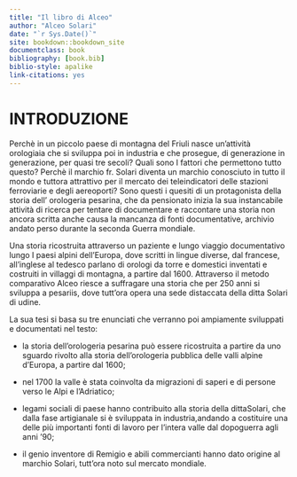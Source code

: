 ```yaml
--- 
title: "Il libro di Alceo"
author: "Alceo Solari"
date: "`r Sys.Date()`"
site: bookdown::bookdown_site
documentclass: book
bibliography: [book.bib]
biblio-style: apalike
link-citations: yes
---
```




# INTRODUZIONE {-}


Perchè in un piccolo paese di montagna del Friuli nasce un’attività orologiaia che si sviluppa poi in industria e che prosegue, di generazione in generazione, per quasi tre secoli? 
Quali sono I fattori che permettono tutto questo? 
Perchè il marchio fr. Solari diventa un marchio conosciuto in tutto il mondo e tuttora attrattivo per il mercato dei teleindicatori delle stazioni ferroviarie e degli aereoporti? 
Sono questi i quesiti di un protagonista della storia dell’ orologeria pesarina, che da pensionato inizia la sua instancabile attività di ricerca per tentare di documentare e raccontare una storia non ancora scritta anche causa la mancanza di fonti documentative, archivio andato perso durante la seconda Guerra mondiale. 

Una storia ricostruita attraverso un paziente e lungo viaggio documentativo lungo I paesi alpini dell’Europa, dove scritti in lingue diverse, dal francese, all’inglese al tedesco parlano di orologi da torre e domestici inventati e costruiti in villaggi di montagna, a partire dal 1600. Attraverso il metodo comparativo Alceo riesce a suffragare una storia che per 250 anni si sviluppa a pesariis, dove tutt’ora opera una sede distaccata della ditta Solari di udine. 

La sua tesi si basa su tre enunciati che verranno poi ampiamente sviluppati e documentati nel testo: 


*	la storia dell’orologeria pesarina può essere ricostruita a            partire da uno sguardo rivolto alla storia dell’orologeria pubblica      delle valli alpine d’Europa, a partire dal 1600;    

*	nel 1700 la valle è stata coinvolta da migrazioni di saperi e di       persone verso le Alpi e l’Adriatico;   

*	legami sociali di paese hanno contribuito alla storia della            dittaSolari, che dalla fase artigianale si è sviluppata in          industria,andando a costituire una delle più importanti fonti di         lavoro per l’intera valle dal dopoguerra agli anni ’90;    

*	il genio inventore di Remigio e abili commercianti hanno dato          origine al marchio Solari, tutt’ora noto sul mercato mondiale. 

